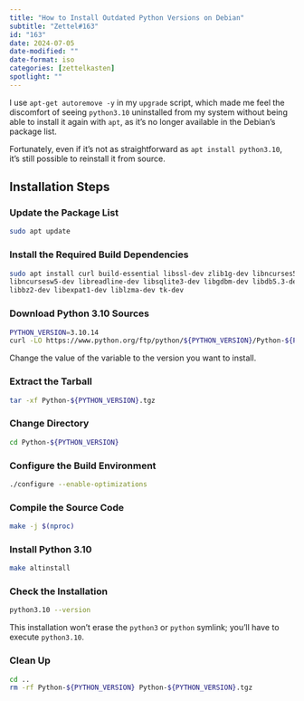 ```yaml
---
title: "How to Install Outdated Python Versions on Debian"
subtitle: "Zettel#163"
id: "163"
date: 2024-07-05
date-modified: ""
date-format: iso
categories: [zettelkasten]
spotlight: ""
---
```

I use `apt-get autoremove -y` in my `upgrade` script, which made me feel the discomfort of seeing `python3.10` uninstalled from my system without being able to install it again with `apt`, as it's no longer available in the Debian's package list.

Fortunately, even if it's not as straightforward as `apt install python3.10`, it's still possible to reinstall it from source.

## Installation Steps

### Update the Package List

```bash
sudo apt update
```

### Install the Required Build Dependencies

```bash
sudo apt install curl build-essential libssl-dev zlib1g-dev libncurses5-dev \
libncursesw5-dev libreadline-dev libsqlite3-dev libgdbm-dev libdb5.3-dev \
libbz2-dev libexpat1-dev liblzma-dev tk-dev
```

### Download Python 3.10 Sources

```bash
PYTHON_VERSION=3.10.14
curl -LO https://www.python.org/ftp/python/${PYTHON_VERSION}/Python-${PYTHON_VERSION}.tgz
```

Change the value of the variable to the version you want to install.

### Extract the Tarball

```bash
tar -xf Python-${PYTHON_VERSION}.tgz
```

### Change Directory

```bash
cd Python-${PYTHON_VERSION}
```

### Configure the Build Environment

```bash
./configure --enable-optimizations
```

### Compile the Source Code

```bash
make -j $(nproc)
```

### Install Python 3.10

```bash
make altinstall
```

### Check the Installation

```bash
python3.10 --version
```

This installation won't erase the `python3` or `python` symlink; you'll have to execute `python3.10`.

### Clean Up

```bash
cd ..
rm -rf Python-${PYTHON_VERSION} Python-${PYTHON_VERSION}.tgz
```
